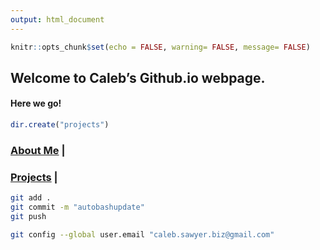 ```yaml
---
output: html_document
---
```


```r
knitr::opts_chunk$set(echo = FALSE, warning= FALSE, message= FALSE)
```

## Welcome to Caleb's Github.io webpage.
#### Here we go!

```r
dir.create("projects")
```

### [About Me](http://cbsawyer.github.io/about_me) |
### [Projects](http://cbsawyer.gitbut.io/projects) |


```bash
git add .
git commit -m "autobashupdate"
git push

git config --global user.email "caleb.sawyer.biz@gmail.com"
```
